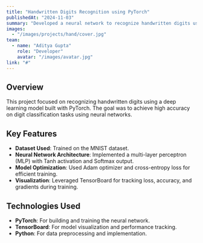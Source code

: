 ```yaml
---
title: "Handwritten Digits Recognition using PyTorch"
publishedAt: "2024-11-03"
summary: "Developed a neural network to recognize handwritten digits using PyTorch, TensorBoard, and deep learning techniques."
images:
  - "/images/projects/hand/cover.jpg"
team:
  - name: "Aditya Gupta"
    role: "Developer"
    avatar: "/images/avatar.jpg"
link: "#"
---
```


## Overview

This project focused on recognizing handwritten digits using a deep learning model built with PyTorch. The goal was to achieve high accuracy on digit classification tasks using neural networks.

## Key Features

- **Dataset Used**: Trained on the MNIST dataset.
- **Neural Network Architecture**: Implemented a multi-layer perceptron (MLP) with Tanh activation and Softmax output.
- **Model Optimization**: Used Adam optimizer and cross-entropy loss for efficient training.
- **Visualization**: Leveraged TensorBoard for tracking loss, accuracy, and gradients during training.

## Technologies Used

- **PyTorch**: For building and training the neural network.
- **TensorBoard**: For model visualization and performance tracking.
- **Python**: For data preprocessing and implementation.

